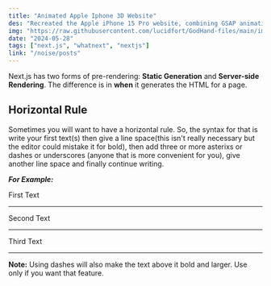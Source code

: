 ```yaml
---
title: "Animated Apple Iphone 3D Website"
des: "Recreated the Apple iPhone 15 Pro website, combining GSAP animations and Three.js 3D effects.."
img: "https://raw.githubusercontent.com/lucidfort/GodHand-files/main/images/profile-photo.jpg"
date: "2024-05-28"
tags: ["next.js", "whatnext", "nextjs"]
link: "/noise/posts"
---
```


<CustomImage
  src="https://raw.githubusercontent.com/lucidfort/GodHand-files/main/images/profile-photo.jpg"
  alt="My Name is Lawrence"
  priority
/>

Next.js has two forms of pre-rendering: **Static Generation** and **Server-side Rendering**. The difference is in **when** it generates the HTML for a page.

## Horizontal Rule

Sometimes you will want to have a horizontal rule. So, the syntax for that is write your first text(s) then give a line space(this isn't really necessary but the editor could mistake it for bold), then add three or more asterixs or dashes or underscores (anyone that is more convenient for you), give another line space and finally continue writing.

**_For Example:_**

First Text

---

Second Text

---

Third Text

---

**Note:** Using dashes will also make the text above it bold and larger. Use only if you want that feature.
